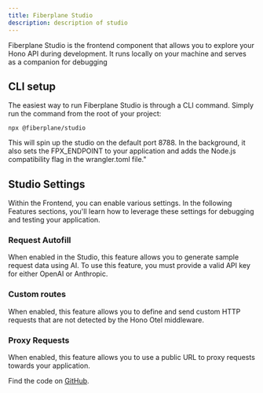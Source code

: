 ```yaml
---
title: Fiberplane Studio
description: description of studio
---
```

Fiberplane Studio is the frontend component that allows you to explore your Hono API during development. It runs locally on your machine and serves as a companion for debugging

## CLI setup 
The easiest way to run Fiberplane Studio is through a CLI command. Simply run the command from the root of your project:

```
npx @fiberplane/studio
```

This will spin up the studio on the default port 8788. In the background, it also sets the FPX_ENDPOINT to your application and adds the Node.js compatibility flag in the wrangler.toml file."

## Studio Settings

Within the Frontend, you can enable various settings. In the following Features sections, you'll learn how to leverage these settings for debugging and testing your application.

### Request Autofill
When enabled in the Studio, this feature allows you to generate sample request data using AI. To use this feature, you must provide a valid API key for either OpenAI or Anthropic.

### Custom routes
When enabled, this feature allows you to define and send custom HTTP requests that are not detected by the Hono Otel middleware.

### Proxy Requests
When enabled, this feature allows you to use a public URL to proxy requests towards your application.

Find the code on [GitHub](https://github.com/fiberplane/fpx/tree/main). 